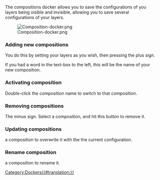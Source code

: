 The compositions docker allows you to save the configurations of you layers being visible and invisible, allowing you to save several configurations of your layers.

[[File:Composition-docker.png]]

===Adding new compositions===
You do this by setting your layers as you wish, then pressing the plus sign.

If you had a word in the text-box to the left, this will be the name of your new composition.

===Activating composition===
Double-click the composition name to switch to that composition.

===Removing compositions===
The minus sign. Select a composition, and hit this button to remove it.

===Updating compositions===
{{MouseButton|right}} a composition to overwrite it with the the current configuration.
===Rename composition===
{{MouseButton|right}} a composition to rename it.

[[Category:Dockers{{#translation:}}]]
